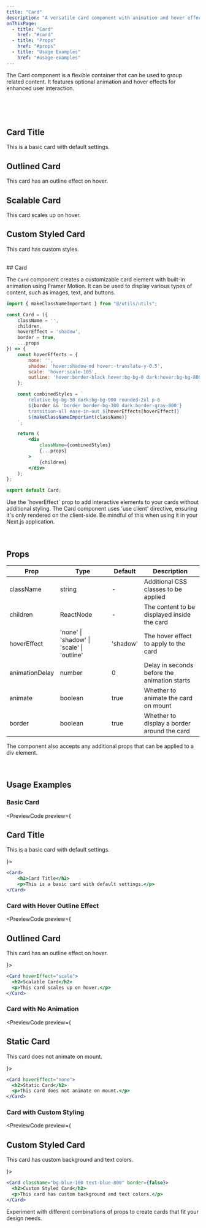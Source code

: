 ```yaml
---
title: "Card"
description: "A versatile card component with animation and hover effects"
onThisPage:
  - title: "Card"
    href: "#card"
  - title: "Props"
    href: "#props"
  - title: "Usage Examples"
    href: "#usage-examples"
---
```


The Card component is a flexible container that can be used to group related content. It features optional animation and hover effects for enhanced user interaction.

<br/>
<Divider />
<br/>

<br />

<div class="grid grid-cols-1 md:grid-cols-2 gap-4">
    <Card>
        <h2>Card Title</h2>
        <p>This is a basic card with default settings.</p>
    </Card>
    <Card hoverEffect="outline">
        <h2>Outlined Card</h2>
        <p>This card has an outline effect on hover.</p>
    </Card>
    <Card hoverEffect="scale" className="bg-bg-200 dark:bg-bg-800">
        <h2>Scalable Card</h2>
        <p>This card scales up on hover.</p>
    </Card>
    <Card className="bg-blue-500 text-blue-800">
        <h2>Custom Styled Card</h2>
        <p>This card has custom styles.</p>
    </Card>
</div>

<br />

<div id="card" />
## Card

The `Card` component creates a customizable card element with built-in animation using Framer Motion. It can be used to display various types of content, such as images, text, and buttons.

```jsx
import { makeClassNameImportant } from "@/utils/utils";

const Card = ({
    className = '',
    children,
    hoverEffect = 'shadow',
    border = true,
    ...props
}) => {
    const hoverEffects = {
        none: '',
        shadow: 'hover:shadow-md hover:-translate-y-0.5',
        scale: 'hover:scale-105',
        outline: 'hover:border-black hover:bg-bg-0 dark:hover:bg-bg-800 dark:hover:border-gray-700'
    };

    const combinedStyles = `
        relative bg-bg-50 dark:bg-bg-900 rounded-2xl p-6
        ${border && 'border border-bg-300 dark:border-gray-800'}
        transition-all ease-in-out ${hoverEffects[hoverEffect]}
        ${makeClassNameImportant(className)}
    `;

    return (
        <div
            className={combinedStyles}
            {...props}
        >
            {children}
        </div>
    );
};

export default Card;
```

<Tip>
    Use the `hoverEffect` prop to add interactive elements to your cards without additional styling.
</Tip>
<Warning>
    The Card component uses 'use client' directive, ensuring it's only rendered on the client-side. Be mindful of this when using it in your Next.js application.
</Warning>

<br/>
<br/>
<Divider />
<br/>

<div id="props" />

## Props

| Prop | Type | Default | Description |
|------|------|---------|-------------|
| className | string | - | Additional CSS classes to be applied |
| children | ReactNode | - | The content to be displayed inside the card |
| hoverEffect | 'none' \| 'shadow' \| 'scale' \| 'outline' | 'shadow' | The hover effect to apply to the card |
| animationDelay | number | 0 | Delay in seconds before the animation starts |
| animate | boolean | true | Whether to animate the card on mount |
| border | boolean | true | Whether to display a border around the card |

<Info>
    The component also accepts any additional props that can be applied to a div element.
</Info>

<br/>
<br/>
<Divider />
<br/>

<div id="usage-examples" />

## Usage Examples

### Basic Card
<PreviewCode preview={
    <Card>
        <h2>Card Title</h2>
        <p>This is a basic card with default settings.</p>
    </Card>
}>
```jsx
<Card>
    <h2>Card Title</h2>
    <p>This is a basic card with default settings.</p>
</Card>
```
</PreviewCode>

### Card with Hover Outline Effect
<PreviewCode preview={
    <Card hoverEffect="outline">
        <h2>Outlined Card</h2>
        <p>This card has an outline effect on hover.</p>
    </Card>
}>
```jsx
<Card hoverEffect="scale">
  <h2>Scalable Card</h2>
  <p>This card scales up on hover.</p>
</Card>
```
</PreviewCode>

### Card with No Animation
<PreviewCode preview={
    <Card hoverEffect="none">
        <h2>Static Card</h2>
        <p>This card does not animate on mount.</p>
    </Card>
}>
```jsx
<Card hoverEffect="none">
  <h2>Static Card</h2>
  <p>This card does not animate on mount.</p>
</Card>
```
</PreviewCode>

### Card with Custom Styling
<PreviewCode preview={
    <Card className="bg-primary-100 text-blue-800" border={false}>
        <h2>Custom Styled Card</h2>
        <p>This card has custom background and text colors.</p>
    </Card>
}>
```jsx
<Card className="bg-blue-100 text-blue-800" border={false}>
  <h2>Custom Styled Card</h2>
  <p>This card has custom background and text colors.</p>
</Card>
```
</PreviewCode>

<Tip>
    Experiment with different combinations of props to create cards that fit your design needs.
</Tip>

<br/>
<br/>